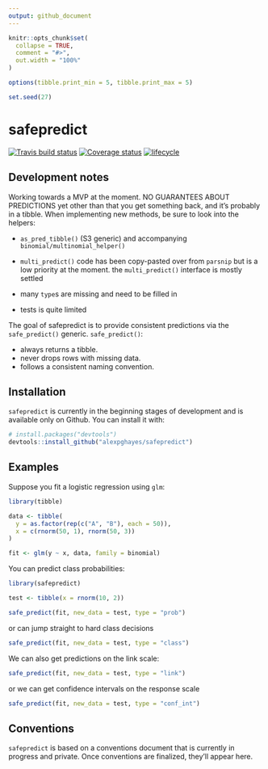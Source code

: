 ```yaml
---
output: github_document
---
```


<!-- README.md is generated from README.Rmd. Please edit that file -->

```r
knitr::opts_chunk$set(
  collapse = TRUE,
  comment = "#>",
  out.width = "100%"
)

options(tibble.print_min = 5, tibble.print_max = 5)

set.seed(27)
```

# safepredict
[![Travis build status](https://travis-ci.org/alexpghayes/safepredict.svg?branch=master)](https://travis-ci.org/alexpghayes/safepredict)
[![Coverage status](https://codecov.io/gh/alexpghayes/safepredict/branch/master/graph/badge.svg)](https://codecov.io/github/alexpghayes/safepredict?branch=master)
[![lifecycle](https://img.shields.io/badge/lifecycle-experimental-orange.svg)](https://www.tidyverse.org/lifecycle/#experimental)

## Development notes

Working towards a MVP at the moment. NO GUARANTEES ABOUT PREDICTIONS yet other than that you get something back, and it's probably in a tibble. When implementing new methods, be sure to look into the helpers:

- `as_pred_tibble()` (S3 generic) and accompanying `binomial/multinomial_helper()`

- `multi_predict()` code has been copy-pasted over from `parsnip` but is a low priority at the moment. the `multi_predict()` interface is mostly settled
- many `type`s are missing and need to be filled in
- tests is quite limited

The goal of safepredict is to provide consistent predictions via the `safe_predict()` generic. `safe_predict()`:

- always returns a tibble.
- never drops rows with missing data.
- follows a consistent naming convention.

## Installation

`safepredict` is currently in the beginning stages of development and is available only on Github. You can install it with:

```r
# install.packages("devtools")
devtools::install_github("alexpghayes/safepredict")
```

## Examples

Suppose you fit a logistic regression using `glm`:

```r
library(tibble)

data <- tibble(
  y = as.factor(rep(c("A", "B"), each = 50)),
  x = c(rnorm(50, 1), rnorm(50, 3))
)

fit <- glm(y ~ x, data, family = binomial)
```

You can predict class probabilities:

```r
library(safepredict)

test <- tibble(x = rnorm(10, 2))

safe_predict(fit, new_data = test, type = "prob")
```

or can jump straight to hard class decisions

```r
safe_predict(fit, new_data = test, type = "class")
```

We can also get predictions on the link scale:


```r
safe_predict(fit, new_data = test, type = "link")
```

or we can get confidence intervals on the response scale

```r
safe_predict(fit, new_data = test, type = "conf_int")
```

## Conventions

`safepredict` is based on a conventions document that is currently in progress and private. Once conventions are finalized, they'll appear here.

